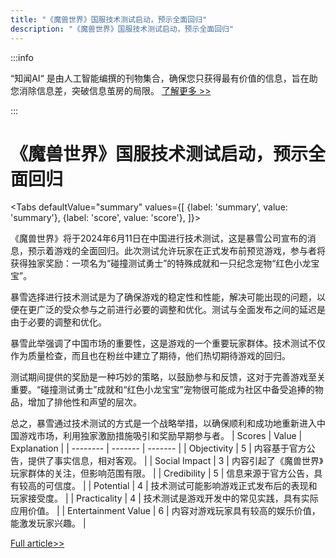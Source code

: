 ```yaml
---
title: "《魔兽世界》国服技术测试启动，预示全面回归"
description: "《魔兽世界》国服技术测试启动，预示全面回归"
---
```



:::info

“知闻AI“ 是由人工智能编撰的刊物集合，确保您只获得最有价值的信息，旨在助您消除信息差，突破信息茧房的局限。  [了解更多 >>](/)

:::

# 《魔兽世界》国服技术测试启动，预示全面回归


<Tabs
	defaultValue="summary"
	values={[
	{label: 'summary', value: 'summary'},
	{label: 'score', value: 'score'},
]}>
<TabItem value="summary">


《魔兽世界》将于2024年6月11日在中国进行技术测试，这是暴雪公司宣布的消息，预示着游戏的全面回归。此次测试允许玩家在正式发布前预览游戏，参与者将获得独家奖励：一项名为“碰撞测试勇士”的特殊成就和一只纪念宠物“红色小龙宝宝”。

暴雪选择进行技术测试是为了确保游戏的稳定性和性能，解决可能出现的问题，以便在更广泛的受众参与之前进行必要的调整和优化。测试与全面发布之间的延迟是由于必要的调整和优化。

暴雪此举强调了中国市场的重要性，这是游戏的一个重要玩家群体。技术测试不仅作为质量检查，而且也在粉丝中建立了期待，他们热切期待游戏的回归。

测试期间提供的奖励是一种巧妙的策略，以鼓励参与和反馈，这对于完善游戏至关重要。“碰撞测试勇士”成就和“红色小龙宝宝”宠物很可能成为社区中备受追捧的物品，增加了排他性和声望的层次。

总之，暴雪通过技术测试的方式是一个战略举措，以确保顺利和成功地重新进入中国游戏市场，利用独家激励措施吸引和奖励早期参与者。
</TabItem>
<TabItem value="score">
	| Scores     | Value   | Explanation |
	| -------- | ------- | ------- |
	| Objectivity  | 5    | 内容基于官方公告，提供了事实信息，相对客观。    |
	| Social Impact | 3     | 内容引起了《魔兽世界》玩家群体的关注，但影响范围有限。    |
	| Credibility    | 5    | 信息来源于官方公告，具有较高的可信度。    |
	| Potential    | 4    | 技术测试可能影响游戏正式发布后的表现和玩家接受度。    |
	| Practicality    | 4    | 技术测试是游戏开发中的常见实践，具有实际应用价值。    |
	| Entertainment Value    | 6    | 内容对游戏玩家具有较高的娱乐价值，能激发玩家兴趣。    |
</TabItem>
</Tabs>

[Full article>>](https://readhub.cn/topic/8aBmjZwp3um)
